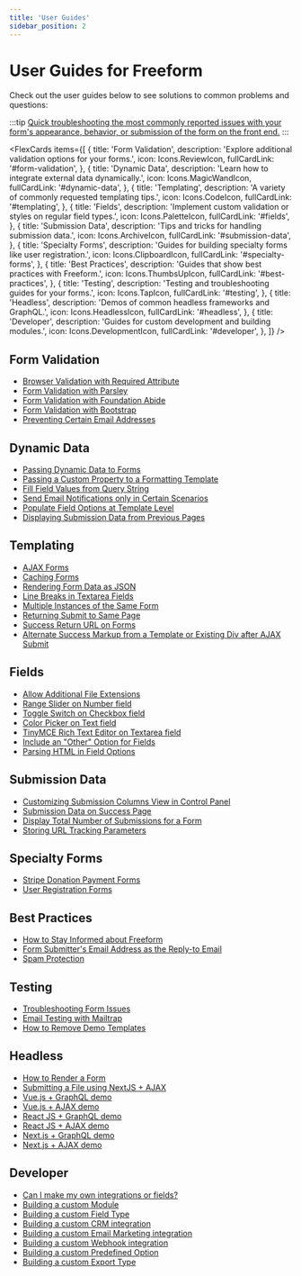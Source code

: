 ```yaml
---
title: 'User Guides'
sidebar_position: 2
---
```




# User Guides for Freeform

Check out the user guides below to see solutions to common problems and questions:

:::tip
[Quick troubleshooting the most commonly reported issues with your form's appearance, behavior, or submission of the form on the front end.](./troubleshooting-form-issues.mdx)
:::

<FlexCards
  items={[
    {
      title: 'Form Validation',
      description: 'Explore additional validation options for your forms.',
      icon: Icons.ReviewIcon,
      fullCardLink: '#form-validation',
    },
    {
      title: 'Dynamic Data',
      description: 'Learn how to integrate external data dynamically.',
      icon: Icons.MagicWandIcon,
      fullCardLink: '#dynamic-data',
    },
    {
      title: 'Templating',
      description: 'A variety of commonly requested templating tips.',
      icon: Icons.CodeIcon,
      fullCardLink: '#templating',
    },
    {
      title: 'Fields',
      description:
        'Implement custom validation or styles on regular field types.',
      icon: Icons.PaletteIcon,
      fullCardLink: '#fields',
    },
    {
      title: 'Submission Data',
      description: 'Tips and tricks for handling submission data.',
      icon: Icons.ArchiveIcon,
      fullCardLink: '#submission-data',
    },
    {
      title: 'Specialty Forms',
      description:
        'Guides for building specialty forms like user registration.',
      icon: Icons.ClipboardIcon,
      fullCardLink: '#specialty-forms',
    },
    {
      title: 'Best Practices',
      description: 'Guides that show best practices with Freeform.',
      icon: Icons.ThumbsUpIcon,
      fullCardLink: '#best-practices',
    },
    {
      title: 'Testing',
      description: 'Testing and troubleshooting guides for your forms.',
      icon: Icons.TapIcon,
      fullCardLink: '#testing',
    },
    {
      title: 'Headless',
      description: 'Demos of common headless frameworks and GraphQL.',
      icon: Icons.HeadlessIcon,
      fullCardLink: '#headless',
    },
    {
      title: 'Developer',
      description: 'Guides for custom development and building modules.',
      icon: Icons.DevelopmentIcon,
      fullCardLink: '#developer',
    },
  ]}
/>

## Form Validation

- [Browser Validation with Required Attribute](./required-attribute.mdx)
- [Form Validation with Parsley](./form-validation-with-parsley.mdx)
- [Form Validation with Foundation Abide](./form-validation-with-foundation-abide.mdx)
- [Form Validation with Bootstrap](./form-validation-with-bootstrap.mdx)
- [Preventing Certain Email Addresses](./preventing-email-addresses.mdx)

## Dynamic Data

- [Passing Dynamic Data to Forms](./passing-dynamic-data-to-forms.mdx)
- [Passing a Custom Property to a Formatting Template](./passing-custom-property-to-formatting-template.mdx)
- [Fill Field Values from Query String](./fill-field-values-from-query-string.mdx)
- [Send Email Notifications only in Certain Scenarios](./email-notifications-certain-scenarios.mdx)
- [Populate Field Options at Template Level](./populate-field-options-at-template-level.mdx)
- [Displaying Submission Data from Previous Pages](./displaying-submission-data-from-previous-pages.mdx)

## Templating

- [AJAX Forms](./ajax-forms.mdx)
- [Caching Forms](./caching-forms.mdx)
- [Rendering Form Data as JSON](./rendering-form-data-as-json.mdx)
- [Line Breaks in Textarea Fields](./line-breaks-in-textarea-fields.mdx)
- [Multiple Instances of the Same Form](./multiple-instances-of-same-form.mdx)
- [Returning Submit to Same Page](./return-same-page.mdx)
- [Success Return URL on Forms](./success-return-on-forms.mdx)
- [Alternate Success Markup from a Template or Existing Div after AJAX Submit](./ajax-return-loads-success.mdx)

## Fields

- [Allow Additional File Extensions](./allow-additional-file-extensions.mdx)
- [Range Slider on Number field](./range-slider-number.mdx)
- [Toggle Switch on Checkbox field](./toggle-switch-checkbox.mdx)
- [Color Picker on Text field](./color-picker-text.mdx)
- [TinyMCE Rich Text Editor on Textarea field](./tinymce-editor-textarea.mdx)
- [Include an "Other" Option for Fields](./other-option-for-fields.mdx)
- [Parsing HTML in Field Options](./parsing-html-in-field-options.mdx)

## Submission Data

- [Customizing Submission Columns View in Control Panel](./customizing-submissions-in-control-panel.mdx)
- [Submission Data on Success Page](./submission-data-success.mdx)
- [Display Total Number of Submissions for a Form](./total-number-of-submissions-for-form.mdx)
- [Storing URL Tracking Parameters](./storing-url-tracking-parameters.mdx)

## Specialty Forms

- [Stripe Donation Payment Forms](./stripe-donation-payment.mdx)
- [User Registration Forms](./user-registration.mdx)

## Best Practices

- [How to Stay Informed about Freeform](./stay-informed.mdx)
- [Form Submitter's Email Address as the Reply-to Email](./admin-notifications-replyto-submitter.mdx)
- [Spam Protection](./spam-protection.mdx)

## Testing

- [Troubleshooting Form Issues](./troubleshooting-form-issues.mdx)
- [Email Testing with Mailtrap](./email-testing-mailtrap.mdx)
- [How to Remove Demo Templates](./remove-demo-templates.mdx)

## Headless

- [How to Render a Form](../../headless/graphql/#how-to-render-a-form)
- [Submitting a File using NextJS + AJAX](./submitting-a-file-with-nextjs.mdx)
- [Vue.js + GraphQL demo](../../headless/vuejs.mdx)
- [Vue.js + AJAX demo](../../headless/vuejs.mdx)
- [React JS + GraphQL demo](../../headless/reactjs.mdx)
- [React JS + AJAX demo](../../headless/reactjs.mdx)
- [Next.js + GraphQL demo](../../headless/nextjs.mdx)
- [Next.js + AJAX demo](../../headless/nextjs.mdx)

## Developer

- [Can I make my own integrations or fields?](./custom-integrations.mdx)
- [Building a custom Module](./building-a-custom-module.mdx)
- [Building a custom Field Type](../../developer/field-types.mdx)
- [Building a custom CRM integration](../../developer/crm.mdx)
- [Building a custom Email Marketing integration](../../developer/email-marketing.mdx)
- [Building a custom Webhook integration](../../developer/webhooks.mdx)
- [Building a custom Predefined Option](../../developer/predefined-options.mdx)
- [Building a custom Export Type](../../developer/export-types.mdx)